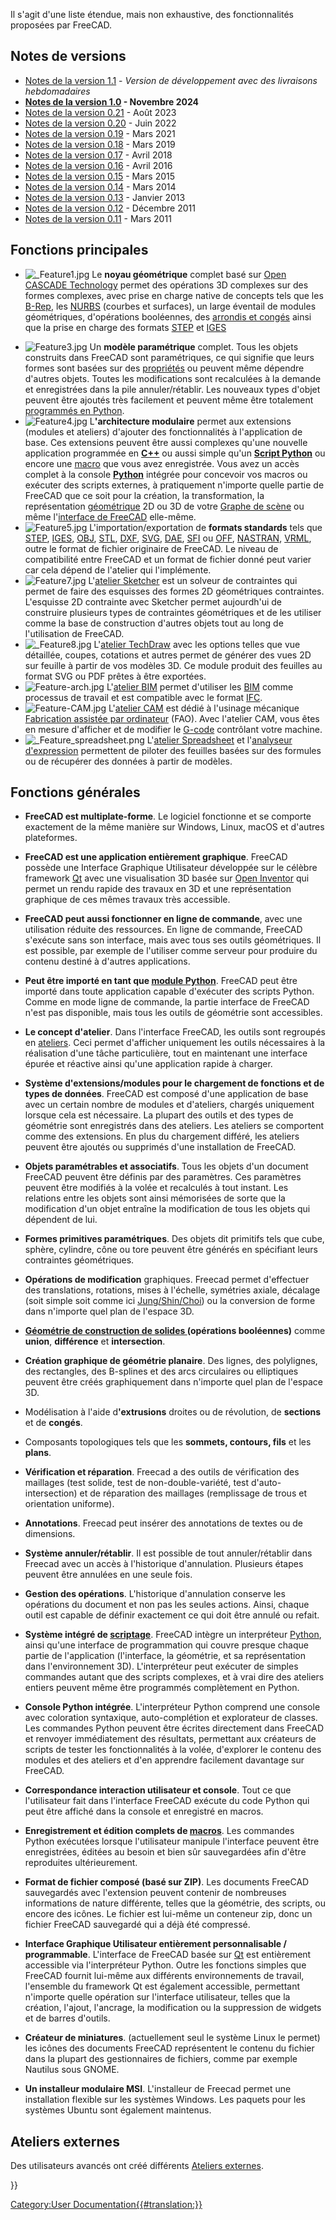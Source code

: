 <languages/>

{{Docnav/fr
|[[About_FreeCAD/fr|À propos de FreeCAD]]
|[[Installing_on_Windows/fr|Installation sous Windows]]
}}

Il s'agit d'une liste étendue, mais non exhaustive, des fonctionnalités proposées par FreeCAD.

{{TOCright}}

<span id="Release_notes"></span>
== Notes de versions ==

* [[Release_notes_1.1/fr|Notes de la version 1.1]] - ''Version de développement avec des livraisons hebdomadaires''
* '''[[Release_notes_1.0/fr|Notes de la version 1.0]] - Novembre 2024'''
* [[Release_notes_0.21/fr|Notes de la version 0.21]] - Août 2023
* [[Release_notes_0.20/fr|Notes de la version 0.20]] - Juin 2022
* [[Release_notes_0.19/fr|Notes de la version 0.19]] - Mars 2021
* [[Release_notes_0.18/fr|Notes de la version 0.18]] - Mars 2019
* [[Release_notes_0.17/fr|Notes de la version 0.17]] - Avril 2018
* [[Release_notes_0.16/fr|Notes de la version 0.16]] - Avril 2016
* [[Release_notes_0.15/fr|Notes de la version 0.15]] - Mars 2015
* [[Release_notes_0.14/fr|Notes de la version 0.14]] - Mars 2014
* [[Release_notes_0.13/fr|Notes de la version 0.13]] - Janvier 2013
* [[Release_notes_0.12/fr|Notes de la version 0.12]] - Décembre 2011
* [[Release_notes_0.11/fr|Notes de la version 0.11]] - Mars 2011

<span id="Key_features"></span>
== Fonctions principales ==

<div class="mw-translate-fuzzy">
* [[Image: Feature1.jpg|left]] Le '''noyau géométrique''' complet basé sur [https://fr.wikipedia.org/wiki/Open_CASCADE_Technology Open CASCADE Technology] permet des opérations 3D complexes sur des formes complexes, avec prise en charge native de concepts tels que les [https://fr.wikipedia.org/wiki/B-Rep B-Rep], les [https://fr.wikipedia.org/wiki/NURBS NURBS] (courbes et surfaces), un large éventail de modules géométriques, d'opérations booléennes, des [https://fr.wikipedia.org/wiki/Arrondi_et_cong%C3%A9 arrondis et congés] ainsi que la prise en charge des formats [https://fr.wikipedia.org/wiki/Standard_pour_l%27%C3%A9change_de_donn%C3%A9es_de_produit STEP] et [https://fr.wikipedia.org/wiki/Initial_Graphics_Exchange_Specification IGES] 
{{clear}}
* [[Image:Feature3.jpg|left]] Un '''modèle paramétrique''' complet. Tous les objets construits dans FreeCAD sont paramétriques, ce qui signifie que leurs formes sont basées sur des [[Property/fr|propriétés]] ou peuvent même dépendre d'autres objets. Toutes les modifications sont recalculées à la demande et enregistrées dans la pile annuler/rétablir. Les nouveaux types d'objet peuvent être ajoutés très facilement et peuvent même être totalement [[Scripted_objects/fr|programmés en Python]].{{clear}}
* [[Image:Feature4.jpg|left]] L''''architecture modulaire''' permet aux extensions (modules et ateliers) d'ajouter des fonctionnalités à l'application de base. Ces extensions peuvent être aussi complexes qu'une nouvelle application programmée en '''[https://fr.wikipedia.org/wiki/C%2B%2B C++]''' ou aussi simple qu'un '''[[Power_users_hub/fr|Script Python]]''' ou encore une [[Macros/fr|macro]] que vous avez enregistrée. Vous avez un accès complet à la console '''[http://www.python.org/ Python]''' intégrée pour concevoir vos macros ou exécuter des scripts externes, à pratiquement n'importe quelle partie de FreeCAD que ce soit pour la création, la transformation, la représentation [[Topological_data_scripting/fr|géométrique]] 2D ou 3D de votre [[Scenegraph/fr|Graphe de scène]] ou même l'[[PySide/fr|interface de FreeCAD]] elle-même.{{clear}}
* [[Image:Feature5.jpg|left]] L'importation/exportation de '''formats standards''' tels que [https://fr.wikipedia.org/wiki/Standard_pour_l%27%C3%A9change_de_donn%C3%A9es_de_produit STEP], [https://fr.wikipedia.org/wiki/Initial_Graphics_Exchange_Specification IGES], [https://fr.wikipedia.org/wiki/Obj OBJ], [https://fr.wikipedia.org/wiki/Fichier_de_st%C3%A9r%C3%A9olithographie STL], [https://fr.wikipedia.org/wiki/Drawing_eXchange_Format DXF], [http://fr.wikipedia.org/wiki/Scalable_Vector_Graphics SVG], [https://fr.wikipedia.org/wiki/Collaborative_Design_Activity DAE], [https://fr.wikipedia.org/wiki/Industry_Foundation_Classes SFI] ou [https://people.sc.fsu.edu/~jburkardt/data/off/off.html OFF], [https://fr.wikipedia.org/wiki/Nastran NASTRAN], [https://fr.wikipedia.org/wiki/Virtual_Reality_Markup_Language VRML], outre le format de fichier originaire de FreeCAD''' {{FileName|[[File Format FCStd/fr|FCStd]]}}'''. Le niveau de compatibilité entre FreeCAD et un format de fichier donné peut varier car cela dépend de l'atelier qui l'implémente.{{clear}}
* [[Image:Feature7.jpg|left]] L'[[Sketcher_Workbench/fr|atelier Sketcher]] est un solveur de contraintes qui permet de faire des esquisses des formes 2D géométriques contraintes. L'esquisse 2D contrainte avec Sketcher permet aujourdh'ui de construire plusieurs types de contraintes géométriques et de les utiliser comme la base de construction d'autres objets tout au long de l'utilisation de FreeCAD.{{clear}}
* [[Image: Feature8.jpg|left]] L'[[TechDraw_Workbench/fr|atelier TechDraw]] avec les options telles que vue détaillée, coupes, cotations et autres permet de générer des vues 2D sur feuille à partir de vos modèles 3D. Ce module produit des feuilles au format SVG ou PDF prêtes à être exportées.{{clear}}
* [[Image:Feature-arch.jpg|left]] L'[[BIM_Workbench/fr|atelier BIM]] permet d'utiliser les [http://fr.wikipedia.org/wiki/Building_Information_Modeling BIM] comme processus de travail et est compatible avec le format [http://fr.wikipedia.org/wiki/Industry_Foundation_Classes IFC].{{clear}}
* [[Image:Feature-CAM.jpg|left]] L'[[CAM_Workbench/fr|atelier CAM]] est dédié à l'usinage mécanique [https://fr.wikipedia.org/wiki/Fabrication_assist%C3%A9e_par_ordinateur Fabrication assistée par ordinateur] (FAO). Avec l'atelier CAM, vous êtes en mesure d'afficher et de modifier le [https://fr.wikipedia.org/wiki/Programmation_de_commande_num%C3%A9rique G-code] contrôlant votre machine. {{clear}}
* [[Image: Feature_spreadsheet.png|left]] L'[[Spreadsheet_Workbench/fr|atelier Spreadsheet]] et l'[[Expressions/fr|analyseur d'expression]] permettent de piloter des feuilles basées sur des formules ou de récupérer des données à partir de modèles. {{Clear}}
</div>

<span id="General_features"></span>
== Fonctions générales ==

*'''FreeCAD est multiplate-forme'''. Le logiciel fonctionne et se comporte exactement de la même manière sur Windows, Linux, macOS et d'autres plateformes.

<div class="mw-translate-fuzzy">
* '''FreeCAD est une application entièrement graphique'''. FreeCAD  possède une Interface Graphique Utilisateur développée sur le célèbre framework [https://www.qt.io/ Qt] avec une visualisation 3D basée sur [[wikipedia:fr:Inventor (bibliothèque logicielle)|Open Inventor]] qui permet un rendu rapide des travaux en 3D et une représentation graphique de ces mêmes travaux très accessible.
</div>

* '''FreeCAD peut aussi fonctionner en ligne de commande''', avec une utilisation réduite des ressources. En ligne de commande, FreeCAD s'exécute sans son interface, mais avec tous ses outils géométriques. Il est possible, par exemple de l'utiliser comme serveur pour produire du contenu destiné à d'autres applications.

* '''Peut être importé en tant que [[Embedding_FreeCAD/fr|module Python]]'''. FreeCAD peut être importé dans toute application capable d'exécuter des scripts Python. Comme en mode ligne de commande, la partie interface de FreeCAD n'est pas disponible, mais tous les outils de géométrie sont accessibles.

* '''Le concept d'atelier'''. Dans l'interface FreeCAD, les outils sont regroupés en [[Workbenches/fr|ateliers]]. Ceci permet d'afficher uniquement les outils nécessaires à la réalisation d'une tâche particulière, tout en maintenant une interface épurée et réactive ainsi qu'une application rapide à charger.

* '''Système d'extensions/modules pour le chargement de fonctions et de types de données'''. FreeCAD est composé d'une application de base avec un certain nombre de modules et d'ateliers, chargés uniquement lorsque cela est nécessaire. La plupart des outils et des types de géométrie sont enregistrés dans des ateliers. Les ateliers se comportent comme des extensions. En plus du chargement différé, les ateliers peuvent être ajoutés ou supprimés d'une installation de FreeCAD.

* '''Objets paramétrables et associatifs'''. Tous les objets d'un document FreeCAD peuvent être définis par des paramètres. Ces paramètres peuvent être modifiés à la volée et recalculés à tout instant. Les relations entre les objets sont ainsi mémorisées de sorte que la modification d'un objet entraîne la modification de tous les objets qui dépendent de lui.

* '''Formes primitives paramétriques'''. Des objets dit primitifs tels que cube, sphère, cylindre, cône ou tore peuvent être générés en spécifiant leurs contraintes géométriques.

* '''Opérations de modification''' graphiques. Freecad permet d'effectuer des translations, rotations, mises à l'échelle, symétries axiale, décalage (soit simple soit comme ici [https://www.researchgate.net/publication/240754626_Self-intersection_Removal_in_Triangular_Mesh_Offsetting Jung/Shin/Choi]) ou la conversion de forme dans n'importe quel plan de l'espace 3D.

* '''[[Constructive solid geometry/fr|Géométrie de construction de solides ]] (opérations booléennes)''' comme '''union''', '''différence''' et '''intersection'''.

* '''Création graphique de géométrie planaire'''. Des lignes, des polylignes, des rectangles, des B-splines et des arcs circulaires ou elliptiques peuvent être créés graphiquement dans n'importe quel plan de l'espace 3D.

* Modélisation à l'aide d''''extrusions''' droites ou de révolution, de '''sections''' et de '''congés'''.

* Composants topologiques tels que les '''sommets, contours, fils''' et les '''plans'''.

* ''' Vérification et réparation'''. Freecad a des outils de vérification des maillages (test solide, test de non-double-variété, test d'auto-intersection) et de réparation des maillages (remplissage de trous et orientation uniforme).

* '''Annotations'''. Freecad peut insérer des annotations de textes ou de dimensions.

* '''Système annuler/rétablir'''. Il est possible de tout annuler/rétablir dans Freecad avec un accès à l'historique d'annulation. Plusieurs étapes peuvent être annulées en une seule fois.

* '''Gestion des opérations'''. L'historique d'annulation conserve les opérations du document et non pas les seules actions. Ainsi, chaque outil est capable de définir exactement ce qui doit être annulé ou refait.

* '''Système intégré de [[Power_users_hub/fr|scriptage]]'''. FreeCAD intègre un interpréteur [https://www.python.org/ Python],  ainsi qu'une interface de programmation qui couvre presque chaque partie de l'application (l'interface, la géométrie, et sa représentation dans l'environnement 3D). L'interpréteur peut exécuter de simples commandes autant que des scripts complexes, et à vrai dire des ateliers entiers peuvent même être programmés complètement en Python.

* '''Console Python intégrée'''. L'interpréteur Python comprend une console avec coloration syntaxique, auto-complétion et explorateur de classes. Les commandes Python peuvent être écrites directement dans FreeCAD et renvoyer immédiatement des résultats, permettant aux créateurs de scripts de tester les fonctionnalités à la volée, d'explorer le contenu des modules et des ateliers et d'en apprendre facilement davantage sur FreeCAD.

* '''Correspondance interaction utilisateur et console'''. Tout ce que l'utilisateur fait dans l'interface FreeCAD exécute du code Python qui peut être affiché dans la console et enregistré en macros.

* '''Enregistrement et édition complets de [[Macros/fr|macros]]'''. Les commandes Python exécutées lorsque l'utilisateur manipule l'interface peuvent être enregistrées, éditées au besoin et bien sûr sauvegardées afin  d'être reproduites ultérieurement.

* '''Format de fichier composé (basé sur ZIP)'''. Les documents FreeCAD sauvegardés avec l'extension {{FileName|.[[File Format FCStd/fr|FCStd]]}} peuvent contenir de nombreuses informations de nature différente, telles que la géométrie, des scripts, ou encore des icônes. Le fichier {{FileName|.FCStd}} est lui-même un conteneur zip, donc un fichier FreeCAD sauvegardé qui a déjà été compressé.

* '''Interface Graphique Utilisateur entièrement personnalisable / programmable'''. L'interface de FreeCAD basée sur [https://www.qt.io/ Qt] est entièrement accessible via l'interpréteur Python. Outre les fonctions simples que FreeCAD fournit lui-même aux différents environnements de travail, l'ensemble du framework Qt est également accessible, permettant n'importe quelle opération sur l'interface utilisateur, telles que la création, l'ajout, l'ancrage, la modification ou la suppression de widgets et de barres d'outils.

* '''Créateur de miniatures'''. (actuellement seul le système Linux le permet) les icônes des documents FreeCAD représentent le contenu du fichier dans la plupart des gestionnaires de fichiers, comme par exemple Nautilus sous GNOME.

* '''Un installeur modulaire MSI'''. L'installeur de Freecad permet une installation flexible sur les systèmes Windows. Les paquets pour les systèmes Ubuntu sont également maintenus.

<span id="Extra_Workbenches"></span>
== Ateliers externes ==

Des utilisateurs avancés ont créé différents [[External_workbenches/fr|Ateliers externes]].


{{Docnav/fr
|[[About_FreeCAD/fr|À propos de FreeCAD]]
|[[Installing_on_Windows/fr|Installation sous Windows]]
}}

{{Userdocnavi{{#translation:}}}}
[[Category:User Documentation{{#translation:}}]]